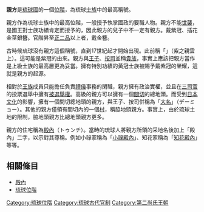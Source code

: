 {{redirect2|親方|「親方」一詞的其他意思|親方 (消歧義)}}
{{Lewchewan|kanji=親方|kana=ウェーカタ|romaji=Ueekata}}
'''親方'''是[[琉球國|琉球國]]的一個[[琉球位階|位階]]，為琉球[[士族|士族]]中的最高稱號。

親方作為琉球士族中的最高位階，一般授予執掌國政的要職人物。親方不能[[世襲|世襲]]，是國王對士族功績肯定而授予的，因此親方的兒子中不一定有親方。戴紫冠、插花金莖銀簪。官階昇至[[正二品|正二品]]以上者，戴金簪。

古時候琉球沒有親方這個稱號，直到17世紀起才開始出現。此前稱「{{lang|ryu|かなぞめ親雲上}}」（紫之親雲上）。這可能是紫冠的由來。親方與[[王子|王子]]、[[按司|按司]]並稱[[貴族|貴族]]，事實上應該把親方當作是上級士族的最高層更為妥當。擁有特別功績的黃冠士族被賜予戴紫冠的榮耀，這就是親方的起源。

相對於[[王族|王族]]成員只能擔任負責[[禮儀|禮儀]]事務的閑職，親方擁有政治實權，並且在[[三司官|三司官]]的投票選舉中擁有[[被選舉權|被選舉權]]。高級的親方可以擁有一個[[間切|間切]]的總地頭。而受到[[日本文化|日本文化]]的影響，擁有一個間切總地頭的親方，與王子、按司併稱為「[[大名_(稱謂)|大名]]」（デーミョー）。其他的親方僅領有間切內的一個[[村|村]]，稱脇地頭親方。事實上，由於琉球土地的限制，脇地頭親方比總地頭親方更多。

親方的住宅稱為[[殿內|殿內]]（トゥンチ）。當時的琉球人將親方所領的采地名後加上「殿內」二字，以示對其尊稱。例如小祿家稱為「[[小祿殿內|小祿殿內]]」、知花家稱為「[[知花殿內|知花殿內]]」等等。
==相關條目==
*[[殿內|殿內]]
*[[琉球位階|琉球位階]]
[[Category:琉球位階|Category:琉球位階]]
[[Category:琉球古代官制|Category:琉球古代官制]]
[[Category:第二尚氏王朝|Category:第二尚氏王朝]]